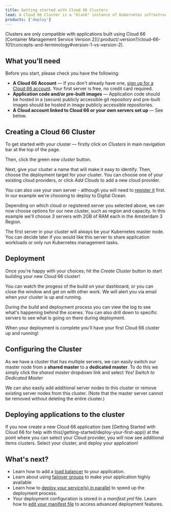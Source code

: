 ```yaml
---
title: Getting started with Cloud 66 Clusters
lead: A Cloud 66 Cluster is a "blank" instance of Kubernetes infrastructure - i.e. with no application specific components installed. You can use a Cluster to deploy multiple applications to the same set of servers.
products: ['deploy']
---
```




<Callout type="info" title="Cluster compatibility">
Clusters are only compatible with applications built using Cloud 66 [Container Management Service Version 2](/:product/:version?/cloud-66-101/concepts-and-terminology#version-1-vs-version-2). 
</Callout>

## What you’ll need

Before you start, please check you have the following:

* **A Cloud 66 Account** &mdash; If you don't already have one, [sign up for a Cloud 66 account](https://app.cloud66.com/users/sign_up). Your first server is free, no credit card required.
* **Application code and/or pre-built images** &mdash; Application code should be hosted in a (secure) publicly accessible git repository and pre-built images should be hosted in image publicly accessible repositories.
* **A Cloud account linked to Cloud 66 or your own servers set up** &mdash; See below.

<CloudProviderOrOwnServerTabsPartial />

## Creating a Cloud 66 Cluster

To get started with your cluster &mdash; firstly click on *Clusters* in main navigation bar at the top of the page.

Then, click the green *new cluster* button.

Next, give your cluster a name that will make it easy to identify. Then, choose the deployment target for your cluster. You can choose one of your existing cloud providers, or click *Add Clouds* to add a new cloud provider.

You can also use your own server - although you will need to [register it](/:product/:version?/servers/registered-servers#register-a-server) first. In our example we're choosing to deploy to Digital Ocean.

Depending on which cloud or registered server you selected above, we can now choose options for our new cluster, such as region and capacity. In this example we'll choose *3* servers with 2GB of RAM each in the Amsterdam 3 Region.

<Callout type="info" title="First server is always the master node">
 The first server in your cluster will always be your Kubernetes master node. You can decide later if you would like this server to share application workloads or only run Kubernetes management tasks. 
</Callout>

## Deployment

Once you're happy with your choices; hit the *Create Cluster* button to start building your new Cloud 66 cluster!

You can watch the progess of the build on your dashboard, or you can close the window and get on with other work. We will alert you via email when your cluster is up and running.

During the build and deployment process you can view the log to see what's happening behind the scenes. You can also drill down to specific servers to see what is going on there during deployment.

When your deployment is complete you'll have your first Cloud 66 cluster up and running!

## Configuring the Cluster

As we have a cluster that has multiple servers, we can easily switch our master node from a **shared master** to a **dedicated master**. To do this we simply click the *shared master* dropdown link and select *Yes! Switch to Dedicated Master*

We can also easily add additional server nodes to this cluster or remove existing server nodes from this cluster.
(Note that the master server cannot be removed without deleting the entire cluster.)

## Deploying applications to the cluster

If you now create a new Cloud 66 application (see [Getting Started with Cloud 66 for help with this(/getting-started/deploy-your-first-app)) at the point where you can select your Cloud provider, you will now see additional items clusters. Select your cluster, and deploy your application!

## What's next?

* Learn how to add a [load balancer](/:product/:version?/load-balancers/load-balancer) to your application.
* Learn about using [failover groups](/:product/:version?/failover-groups/failover-groups) to make your application highly available
* Learn how to [deploy your service(s) in parallel](/:product/:version?/deployment/parallel-deployment) to speed up the deployment process.
* Your deployment configuration is stored in a *manifest.yml* file. Learn how to [edit your manifest file](/:product/:version?/manifest/building-a-manifest-file) to access advanced deployment features.
